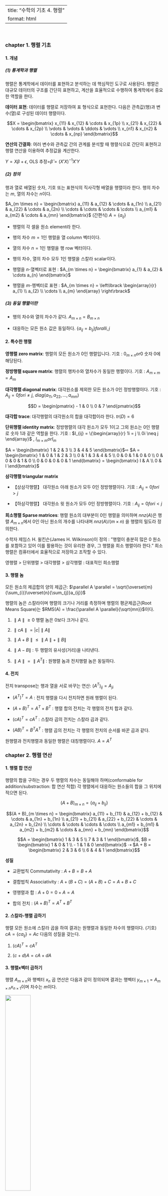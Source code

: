 
---
title: "수학의 기초 4. 행렬"
format: html
---

<br>

### chapter 1. 행렬 기초 

#### 1. 개념  


##### \(1) 통계학과 행렬

행렬은 통계학에서 데이터를 표현하고 분석하는 데 핵심적인 도구로 사용된다. 행렬은 대규모 데이터의 구조를 간단히 표현하고, 계산을 효율적으로 수행하여 통계학에서 중요한 역할을 한다.

**데이터 표현**: 데이터를 행렬로 저장하여 표 형식으로 표현한다. 다음은 관측값(행)과 변수(열)로 구성된 데이터 행렬이다.

$$X = \begin{bmatrix}
x_{11} & x_{12} & \cdots & x_{1p} \\
x_{21} & x_{22} & \cdots & x_{2p} \\
 \vdots & \vdots & \ddots & \vdots \\
x_{n1} & x_{n2} & \cdots & x_{np}
\end{bmatrix}$$

**연산의 간결화**: 여러 변수와 관측값 간의 관계를 분석할 때 행렬식으로 간단히 표현하고 행렬 연산을 이용하여 추정값을 계산한다.

$Y = X\beta + \epsilon$, OLS 추정=$\widehat{\beta} = (X'X)^{- 1}X'Y$

##### \(2) 정의

행과 열로 배열된 숫자, 기호 또는 표현식의 직사각형 배열을 행렬이라 한다. 행의 차수는 $m$, 열의 차수는 $n$이다.

$A_{m \times n} = \begin{bmatrix}
a_{11} & a_{12} & \cdots & a_{1n} \\
a_{21} & a_{22} & \cdots & a_{2n} \\
\cdots & \cdots & \cdots & \cdots \\
a_{m1} & a_{m2} & \cdots & a_{mn}
\end{bmatrix}$ (간편식) $A = \{ a_{ij}\}$

- 행렬의 각 셀을 원소 element라 한다.

- 행의 차수 $m = 1$인 행렬을 열 column 벡터이다.

- 열의 차수 $n = 1$인 행렬을 행 row 벡터이다.

- 행의 차수, 열의 차수 모두 1인 행렬을 스칼라 scalar이다.

- 행렬을 $n$-열벡터로 표현 : $A_{m \times n} = \begin{bmatrix}
    a_{1} & a_{2} & \cdots a_{n}
    \end{bmatrix}$

- 행렬을 $m$-헹벡터로 표현 :
    $A_{m \times n} = \left\lbrack \begin{array}{r}
    a_{1} \\
    a_{2} \\
    \cdots \\
    a_{m}
    \end{array} \right\rbrack$

##### \(3) 동일 행렬이란

- 행의 차수와 열의 차수가 같다. $A_{m \times n} = B_{m \times n}$

- 대응하는 모든 원소 값은 동일하다. $\{ a_{ij} = b_{ij}\} foralli,j$


#### 2. 특수한 행렬  

**영행렬 zero matrix**: 행렬의 모든 원소가 0인 행렬입니다. 기호 : $0_{m \times n}or0$ 숫자 0에
해당된다.

**정방행렬 square matrix**: 행렬의 행차수와 열차수가 동일한 행렬이다. 기호 : $A_{m \times m} = A_{m}$

**대각행렬 diagonal matrix**: 대각원소를 제외한 모든 원소가 0인 정방행렬이다. 기호 : $A_{ij} = 0fori \neq j$, $diag(a_{11},a_{22},...,a_{mm})$

$$D = \begin{pmatrix}
 - 1 & 0 \\
0 & 7
\end{pmatrix}$$

**대각합 trace**: 대각행렬의 대각원소의 합을 대각합이라 한다. $tr(D) = 6$

**단위행렬 identity matrix**: 정방행렬의 대각 원소가 모두 1이고 그외 원소는 0인 행렬로 숫자 1과 같은 역할을 한다. 기호 : $I_{ij} = \{\begin{array}{r}
1i = j \\
0i \neq j
\end{array}$ , $I_{m \times m}orI_{m}$

$A = \begin{bmatrix}
1 & 2 & 3 \\
3 & 4 & 5
\end{bmatrix}$⇨ $A = \begin{bmatrix}
1 & 0 & 1 & 2 & 3 \\
0 & 1 & 3 & 4 & 5 \\
0 & 0 & 1 & 0 & 0 \\
0 & 0 & 0 & 1 & 0 \\
0 & 0 & 0 & 0 & 1
\end{bmatrix} = \begin{bmatrix}
I & A \\
0 & I
\end{bmatrix}$

**삼각행렬 triangular matrix**

- 【상삼각행렬】 대각원소 아래 원소가 모두 0인 정방행렬이다. 기호 : $A_{ij} = 0fori > j$

- 【하삼각행렬】 대각원소 윗 원소가 모두 0인 정방행렬이다. 기호 : $A_{ij} = 0fori < j$

**희소행렬 Sparse matrices**: 행렬 원소의 대부분이 0인 행렬을 의미하며 $nnz(A)$은 행렬 $A_{m \times n}$에서 0인 아닌 원소의 개수를 나타내며 $nnz(A)/(m \times n)$ 을 행렬의 밀도라 정의한다.

수학자 제임스 H. 윌킨슨(James H. Wilkinson)이 정의 : ["]{dir="rtl"}행렬이 충분히 많은 0 원소를 포함하고 있어 이를 활용하는 것이 유리한 경우, 그 행렬을 희소 행렬이라 한다." 희소행렬은 컴퓨터에서 효율적으로 저장하고 조작할 수 있다.

영행렬 \> 단위행렬 \> 대각행렬 \> 삼각행렬 : 대표적인 희소행렬

#### 3. 행렬 놈  

모든 원소의 제곱합의 양의 제곱근:
$\parallel A \parallel = \sqrt{\overset{m}{\sum_{i}}\overset{n}{\sum_{j}}a_{ij}}$

행렬의 놈은 스칼라이며 행렬의 크기나 거리를 측정하며 행렬의 평균제곱근(Root Means Square)는
$RMS(A) = \frac{\parallel A \parallel}{\sqrt{mn}}$이다.

(1) $\parallel A \parallel \geq 0$ 행렬 놈은 0보다 크거나 같다.

(2) $\parallel cA \parallel = |c| \parallel A \parallel$

(3) $\parallel A + B \parallel \leq \parallel A \parallel + \parallel B \parallel$

(4) $\parallel A - B \parallel$ : 두 행렬의 유사성(거리)을 나타낸다.

(5) $\parallel A \parallel = \parallel A^{T} \parallel$ : 원행렬 놈과 전치행렬 놈은 동일하다.

#### 4. 전치  

전치 transpose는 행과 열을 서로 바꾸는 연산: $(A^{T})_{ij} = A_{ji}$

- $(A^{T})^{T} = A$ : 전치 행렬을 다시 전치하면 원래 행렬이 된다.

- $(A + B)^{T} = A^{T} + B^{T}$ : 행렬 합의 전치는 각 행렬의 전치
     합과 같다.

- $(cA)^{T} = cA^{T}$ : 스칼라 곱의 전치는 스칼라 곱과 같다.

- $(AB)^{T} = B^{T}A^{T}$ : 행렬 곱의 전치는 각 행렬의 전치의 순서를 바꾼 곱과 같다.

원행렬과 전치행렬과 동일한 행렬은 대칭행렬이다. $A = A^{T}$

### chapter 2. 행렬 연산 

#### 1. 행렬 합 연산  

행렬의 합을 구하는 경우 두 행렬의 차수는 동일해야 하며(conformable for addition/substraction: 합 연산 적합) 각 행렬에서 대응하는 원소들의 합을 그 위치에 적으면 된다.

$$(A + B)_{m \times n} = \{ a_{ij} + b_{ij}\}$$

$$(A + B)_{m \times n} = \begin{bmatrix}
a_{11} + b_{11} & a_{12} + b_{12} & \cdots & a_{1n} + b_{1n} \\
a_{21} + b_{21} & a_{22} + b_{22} & \cdots & a_{2n} + b_{2n} \\
\cdots & \cdots & \cdots & \cdots \\
a_{m1} + b_{m1} & a_{m2} + b_{m2} & \cdots & a_{mn} + b_{mn}
\end{bmatrix}$$

$$A = \begin{bmatrix}
1 & 3 & 5 \\
7 & 3 & 1
\end{bmatrix}$, $B = \begin{bmatrix}
1 & 0 & 1 \\
 - 1 & 1 & 0
\end{bmatrix}$ ⇢ $A + B = \begin{bmatrix}
2 & 3 & 6 \\
6 & 4 & 1
\end{bmatrix}$$

**성질**

- 교환법칙 Commutativity : $A + B = B + A$

- 결합법칙 Associativity : $A + (B + C) = (A + B) + C = A + B + C$

- 영행렬과 합 : $A + 0 = 0 + A = A$

- 합의 전치 : $(A + B)^{T} = A^{T} + B^{T}$

#### 2. 스칼라-행렬 곱하기  

행렬 모든 원소에 스칼라 곱을 하여 결과는 원행렬과 동일한 차수의 행렬이다. (기호) $cA = \{ ca_{ij}\} = Ac$ 다음의 성질을 갖는다.

1. $(cA)^{T} = cA^{T}$

2. $(c + d)A = cA + dA$

#### 3. 행렬x벡터 곱하기  

행렬 $A_{m \times n}$와 행벡터 $x_{n}$ 곱 연산은 다음과 같이 정의되며
결과는 행벡터 $y_{m \times 1} = A_{m \times n}x_{n \times 1}$이며 차수는
$m$이다.

![](images/행렬곱.png){fig-align="center" width="40%"}

**연산 가능**: 앞의 행렬($A_{m \times n}$)의 열차수와 뒤의 행벡터($x_{n}$) 행차수가
동일해야 한다.

**행 측면**: 행렬 $A$의 $i$-번째 행벡터을 $a_{i}^{T}$라 하면 $y_{i} = a_{i}^{T}x$(내적)이다.

**열 측면**: $A$의 $k$-번째 열벡터을 $a_{k}$라 하면 $y = x_{1}a_{1} + x_{2}a_{2} + + ... + x_{n}a_{n}$.

![](images/행렬곱2.png){fig-align="center" width="40%"}

**행렬 $A$의 열벡터 선형독립이다**

만약 $x = 0$인 경우에만 $Ax = 0$이 성립하면, 열벡터는 선형독립이다.

**활용**

- 행렬 $A$가 영행렬이면 $Ax = 0$는 영벡터이다.

- 행렬 $A$가 단위행렬이면 $Ax = x$이다.

- 행렬 $A$의 $j$-번째 열벡터는 $Ae_{j} = a_{j}$이다.

- 행렬 $A$의 $i$-번째 행벡터는 $(A^{T}e_{i})^{T}$이다.

**예제**

(예측데이터 행렬) Feature matrix $X_{N \times n}$는 $N$개의 객체에 대한 특성 $n$-벡터, 객체들에 대한 가중치 $w$-벡터(차수 $N$)라 하자. $X^{T}w$는 객체들에 대한 가중 점수 벡터이다.

(포트폴리오 자산 수익율) 포트폴리오 자산 수익율 행렬 $R_{T \times n}$($T$ 기간 동안 $n$개의 자산의 수익률)이라 하고 $w$을 포트폴리오 $n$-벡터라 하면 $Rw$는 $T$기간 포트폴리오 수익률이다.

(오디오 믹싱) $A$의 $k$개 열이 길이 $T$의 오디오 신호나 트랙을 나타내는 벡터들이고, $w$가 $k$-벡터인 경우를 가정하면 $Aw$는 오디오 신호들을 믹싱한 결과를 나타내는 $T$-벡터이다.

(문서 점수화) 검색 엔진은 검색 쿼리를 기반으로 w를 선택하여 문서의 점수를 예측한다. $A$는 $N \times n$크기의 문서-단어 행렬로, $N$개의 문서가 $n$개의 단어 사전을 사용하여 단어의 출현 빈도, $w$는 $n$-벡터로, 단어 사전 내 단어들에 대한 가중치로 $Aw$는 $N$-벡터로, 각 문서의 점수를 나타낸다.

#### 4. 행렬x행렬 곱하기  

##### \(1) 정의

행렬을 곱하기 위해서는 앞 행렬의 열 차수와 뒤 행렬의 행의 차수와 일치해야 곱이 가능하다. conformable for product 결과의 차수는 앞 행렬의 행 차수, 뒤 행렬의 열 차수를 갖는다.

$A_{m \times n}B_{n \times p} = (AB)_{m \times p}$

$A = \{ a_{ij}\}$, $B = \{ b_{ij}\}$ ⇢
$AB = \{\overset{n}{\sum_{k = 1}}a_{ik}b_{kj}\}$

![](images/행렬곱3.png){fig-align="center" width="40%"} 

##### \(2) 곱의 성질

1. 결합 associate 법칙: $(AB)C = A(BC)$

2. 배분 distribution 법칙: $A(B + C) = AB + AC$

3. 전치 : $(AB)^{T} = B^{T}A^{T}$

4. $(A + B)(C + D) = AC + AD + BC + BD$

5. $y^{T}(Ax) = (y^{T}A)x = (A^{T}y)^{T}x$

##### \(3) 행렬의 거듭제곱

$$A^{2} = AA$, $A^{3} = AAA$, $A^{4} = AAAA \cdots $$

**directed graph**: 인접 adjacency 행렬을 다음과 같이 정의하자.

$$A_{ij} = \{\begin{array}{r}
\text{1 there is a edge from vertex j to vertex i} \\
\text{0 otherwise}
\end{array}$$

![](images/행렬거듭제곱.png){fig-align="center" width="40%"} 

##### 멱등행렬 idempotent

자신의 행렬 곱이 자신이 되는 행렬을 멱등행렬이라 한다.
$M^{2} = M^{3} = ... = M$ 자신의 곱이 연산 가능해야 하므로
멱등행렬이려면 정방행렬이어야 한다.

#### 5. QR 분해, Q는 직교행렬, R은 상삼각행렬  

##### \(1) 직교행렬 orthonormal matrix

열벡터 $A_{m \times n}$의 n-벡터 $a_{1},a_{2},...,a_{m}$들이 orthonomal 하면, 즉 $A^{T}A = I$을 만족하는 행렬을 직교정규행렬이라 한다.만약 $A_{m \times n}$는 직교정규행렬, $x,y$는 n-벡터라 하고
$f:R^{n} \rightarrow R^{m}$ 함수가 $z$를 $Az$로 매핑한다고 가정하자.

- $\parallel Ax \parallel = \parallel x \parallel$ : 함수 $f$는 놈을
    보존한다.

- $(Ax)^{T}(Ay) = x^{T}y$ : 함수 $f$는 두 벡터의 내적을 보존한다.

- $\angle(Ax,Ay) = \angle(x,y)$ : 함수 $f$는 두 벡터의 각도을
     보존한다.

**【recall】 Gram-Schmidt 알고리즘**

만약 벡터들이 선형 독립이라면, Gram--Schmidt 알고리즘은 다음과 같은 속성을 가진 직교정규 벡터 $q_{1},q_{2},...,q_{k}$ 을 생성한다.

##### \(2) QR분해 $A = QR$

행렬 $A_{n \times k}$의 n-벡터 $a_{1},a_{2},...,a_{k}$가 선형 독립인 행렬이다. 여기에 Gram-Schmidt 알고리즘을 적용하여 얻은 직교정규 벡터 $q_{1},q_{2},...,q_{k}$으로 직교정규 행렬 $Q$을 생성하자. $Q^{T}Q = I$이다.

$a_{i}$와 $q_{i}$의 관계식 :
$a_{i} = (q_{1}^{T}a_{i})q_{1} + \cdots + (q_{i - 1}^{T}a_{i})q_{i - 1} + \parallel {\overset{˜}{q}}_{i} \parallel q_{i}$

이를 다시 쓰면 $a_{i} = R_{1i} + \cdots + R_{ii}q_{1}$이다. $R_{ij} = q_{i}^{T}a_{j}fori < j$, $R_{ij} = 0fori > j$, 그리고$R_{ii} = \parallel {\overset{˜}{q}}_{i} \parallel$

그러므로 $A_{n \times k}$ (열이 독립인 행렬)은 직교정규 행렬 $Q_{n \times k}$과 $R_{k \times k}$ 상삼각행렬로 분해된다.

##### \(3) QR 분해 활용

**선형 시스템의 해 구하기, 최소자승 문제, 정규방정식 문제**

선형 방정식 $Ax = b$를 푸는 데 사용될 수 있다. $A = QR$로 분해하면 $QRx = b$가 되고 $R_{x} = Q^{T}b$이므로 $R$이 상삼각 행렬이므로 후진 대입을 사용하여 해, $x$를 효율적으로 구할 수 있다.

**고유값 계산**

$QR$ 알고리즘을 이용하여 특정 행렬의 고유값을 계산할 수 있다. $QR$ 분해를 사용한 고유값 계산 알고리즘은 변환 행렬을 상삼각 행렬로 변환하고, 이로부터 고유값을 추출한다.

**행렬의 특성 분석**

$QR$ 분해는 행렬의 특성을 분석하는 데 도움을 준다. 예를 들어, 행렬의 계수(rank)를 결정하거나, 행렬이 정칙인지 (역행렬이 존재하는지) 파악하는데 사용될 수 있다.

```python
import numpy as np
# 행렬 A 정의
A = np.array([[1, 1], [1, -1], [1, 1]])
# QR 분해
Q, R = np.linalg.qr(A)
# 결과 출력
print("Q:")
print(Q)
print("\nR:")
print(R)
```
【결과】 
Q:
[[-0.57735027  0.40824829]
 [-0.57735027 -0.81649658]
 [-0.57735027  0.40824829]]

R:
[[-1.73205081 -0.57735027]
 [ 0.          1.63299316]]

#### 6. 역행렬  

##### \(1) 왼쪽 오른쪽 역행렬

만약 $XA = I$ 만족하는 $X$가 존재하면 A는 left-invertible 이라 한다. 동일하게 $AX = I$ 만족하는 $X$가 존재하면 A는 right-invertible 이라 한다.

**left-invertible과 열 벡터는 선형독립**: 만약 행렬 $A$가 left-inverse 행렬 $C$ 갖는다면 행렬 $A$의 열벡터는 선형 독립이다. 

**【증명】** $Ax = 0$을 만족하는 $x = 0$이므로 $A$의 열벡터는 선형 독립이다. $0 = CAx = Ix = x$

**left-invertible 행렬($C$) 갖는 $A$ 선형방정식 $Ax = b$ 해 구하기**

$$C_{m \times m}A_{m \times n}x_{n} = C_{n \times n}b_{n} \rightarrow x_{n} = C_{n \times n}b_{n}$$

**right-invertible과 행 벡터는 선형독립**: 만약 행렬 $A$가 right-inverse 행렬 $B$ 갖는다면 행렬 $A$의 행벡터는 선형 독립이다.

**left, right invertible 관계**: 행렬 $A$의 right inverse $B$을 가지면 $B^{T}$는 $A^{T}$의 left inverse 행렬이다.

**【증명】** $AB = I \rightarrow (AB)^{T} = I^{T} \rightarrow B^{T}A^{T} = I$

##### right-invertible 행렬($B$) 갖는 $A$ 선형방정식 $Ax = b$ 해 구하기

해는 $x = Bb$이다. 【증명】 $Ax = A(Bb) = (AB)b = b$

##### \(2) 역행렬 구하기

행렬의 역수 개념이다. 3에 어떤 수를 곱하면 1이 될까? 답은 $\frac{1}{3}$(역수)이다. 마찬가지로 행렬 $A$에 무엇을 곱하면 항등행렬 $I$가 될까? 이를 역행렬이라 한다. $AA^{- 1} = A^{- 1}A = I$

**행렬식 determinant**: 행렬식은 정방행렬에서만 계산되며 결과는 스칼라이다. 기호는 $det(A)$혹은 $|A|$으로 표현한다. 다음은 행렬식 계산 방법이다.

$A_{2 \times 2} = \begin{bmatrix}
a & b \\
c & d
\end{bmatrix}$ ⇢ $det(A) = ad - bc$ $A = \begin{bmatrix}
1 & 3 \\
2 & 4
\end{bmatrix}$, $|A| = - 2$

![](images/행렬식.png){fig-align="center" width="60%"} 

**행렬식 성질**

- $|A^{T}| = |A|$

- $|AB| = |BA|$

- $|AB| = |A||B|$

- 한 열에 $k$배 한 후 다른 열에 더하여도 행렬식은 변하지 않는다.

- 한 열이 다른 열의 선형결합으로 표현된다면 행렬식은 0이다.

**소행렬 minor**: $i$행, $j$열은 제외한 행렬을 소행렬($M_{ij}$)이라 하고 소행렬의 행렬식을
소행렬식($|M_{ij}|$)이라 한다. 일반적으로 소행렬은 소행렬식을 의미한다.

![](images/소행렬.png){fig-align="center" width="60%"} 

**여인수 cofactor**

> $C_{ij} = ( - 1)^{i + j}|M_{ij}|$을 여인수라 한다. 여인수를 이용하여
> 다음과 같이 행렬식을 구할 수 있다.
>
> $|A_{n \times n}| = \overset{n}{\sum_{i = 1}}a_{ij}( - 1)^{i + j}|M_{ij}|$,$|A_{n \times n}| = \overset{n}{\sum_{j = 1}}a_{ij}( - 1)^{i + j}|M_{ij}|$

**여인수 행렬 / 수반행렬 adjoint**

$C_{ij} = \begin{bmatrix}
C_{11} & C_{12} & C_{13} \\
C_{21} & C_{22} & C_{23} \\
C_{31} & C_{32} & C_{33}
\end{bmatrix}$⇢ $adj(A) = \begin{bmatrix}
C_{11} & C_{21} & C_{31} \\
C_{12} & C_{22} & C_{32} \\
C_{13} & C_{23} & C_{33}
\end{bmatrix}$

**역행렬 구하기**: 정방행렬 $A$에 대하여 $AB = BA = I$을 만족하는 행렬 $B$를 $A$의 역행렬이라 하며 $A^{- 1}$로 표현한다. 

$$A^{- 1} = \frac{1}{|A|}adj(A)$$

**역행렬 성질**

- 역행렬은 유일하고 $(A^{- 1})^{- 1} = A$이 성립한다.

- $(AB)^{- 1} = B^{- 1}A^{- 1}$

- $(A^{T})^{- 1} = (A^{- 1})^{T}$

- $|A^{- 1}| = \frac{1}{|A|}$

**계수 rank**: 차수가 $n$인 정방행렬 $A_{n \times n}$의 열벡터에 대하여 $k_{1}\underset{¯}{a_{1}} + k_{2}\underset{¯}{a_{2}} + ... + k_{n}\underset{¯}{a_{n}} = \underset{¯}{0}$ 방정식이 모든 상수 $k_{j}$가 0일 때만 만족하는 경우 열벡터($\underset{¯}{a_{j}}$)는 선형독립 linearly independent이라 한다. 만약 적어도 0이 아닌 상수가 하나라도 존재하면 종속이라 한다.

정방행렬 $A_{n \times n}$에 대하여 선형 독립인 행의 개수와 열의 개수 중 작은 것을 행렬의 계수라 한다. 행렬의 차수와 계수가 동일하면 이를 full-rank라 한다.

**행렬 $A_{n \times n}$에 대하여 각 열은 동일하다.**

  -----------------------------------------------------------------------
  역행렬 $A^{- 1}$은 존재한다.      역행렬 $A^{- 1}$은 존재하지 않는다.
  --------------------------------- -------------------------------------
  행렬식은 0이 아니다.              행렬식은 0이다. $det(A) = 0$
  $det(A) \neq 0$                   

  full rank이다. $rank(A) = n$      full rank 아니다. $rank(A) < n$

  행렬 A는 non-singular이다.        행렬 A는 singular이다.

  $AX = \underset{¯}{b}$ 해가       $AX = \underset{¯}{b}$ 해가 존재하지
  존재한다.                         않는다.
  -----------------------------------------------------------------------


### chapter 3. 행렬 활용 

#### 1. 연립방정식 해 구하기 $Ax = b$  

##### \(1) $QR$ 분해 이용

1. 행렬 $A$을 $QR$분해 한다. $A = QR$

2. $Q^{T}b$을 구한다.

3. 후진 제거 방법으로 $Rx = Q^{T}b$을 구한다.

##### \(2) 역행렬 계산 $A^{- 1}$

행렬 $A$의 역행렬 $A^{- 1}$을 이용하여 $\widehat{x} = A^{- 1}b$ 해를 구한다.

#### 2. 최소자승법 $Ax = b$  

##### \(1) 최소자승 문제

$A_{m \times n}x_{n} = b_{m}$(단 $m > n$) 선형방정식에서는 $m$개의 방정식이 $n$개 변수보다 많으므로 $b$가 행렬 $A$의 열의 선형결합일 때만 해를 갖는다. $b$을 어떻게 구할 것인가? 잔차 $r = Ax - b$최소화 하는 $x$을 찾는 것을 최소자승법이라 한다. $minmize \parallel Ax - b \parallel$
$2x_{1} = 1, - x_{1} + x_{2} = 0,2x_{2} = - 1$ : 방정식 3개, 미지수 2개

$Ax = b$: $\begin{bmatrix}
2 & 0 \\
 - 1 & 1 \\
0 & 2
\end{bmatrix}\left\lbrack \begin{array}{r}
x_{1} \\
x_{2}
\end{array} \right\rbrack = \begin{bmatrix}
1 & 0 & 1
\end{bmatrix}$

##### \(2) 최소자승 해 구하기

$minmizef(x) = \parallel Ax - b \parallel^{2}$ 해 $\widehat{x}$는 $\frac{\partial f}{\partial x_{i}}(\widehat{x}) = 0,i = 1,2,...,n$을 만족하므로 $\nabla f(x) = 2A^{T}(Ax - b)$ 방정식에서 $\nabla f(\widehat{x}) = 0$이다. 그러므로 최소자승 해는 $\widehat{x} = (A^{T}A)^{- 1}A^{T}b$이다.

![](images/최소자승.png){fig-align="center" width="40%"} 

**$A = QR$ 분해 이용**

$Ax = b$의 최소자승 해는 $\widehat{x} = R^{- 1}Q^{T}b$이다.

$$RMS = \sqrt{\parallel b - A\widehat{x} \parallel^{2}}$$

**매출 광고**

행은 사회인구학적 특성 10개이고 열은 3개 광고 채널이고 $R_{ij}$는 $i$-사회인구학적특성의 $j$-광고채널의 1달러당 노출회수(단위: 1000)이다. 만약 각 사회인구학적 특성 집단별로 노출회수를 $10^{3}$으로 할 경우 광고비는 얼마?

![](images/매출광고.png){fig-align="center" width="40%"} 

$R_{10 \times 3}x_{3} = 10^{3}1_{3}$에 대한 최소자승해는 $\widehat{x} = (62,100,1443)$으로 각 채널당 광고비이다. $RMS = 13.2\%$이다.

##### \(3) 최소자승 데이터 적합

$n$-벡터 $x$(feature 벡터, 독립변수), 스칼라 $y$는 다음 근사 함수 관계가
있다고 하자. $f:R^{n} \rightarrow R,y \approx f(x)$

**데이터**

$$x^{(1)},x^{(2)},...,x^{(N)},y^{(1)},y^{(2)},...,y^{(N)}$$

**모델 관측치 개수 $N$, 예측변수 개수 $p$**

feature 벡터와 스칼라 벡터 사이 함수 관계는 $f$(예측함수)은$y \approx \widehat{f}(x),where\widehat{f}:R^{n} \rightarrow R$

$\widehat{f}(x)$는 파라미터 $p$-벡터 $\theta$의 선형 함수이다.

$\widehat{f}(x) = \theta_{1}f_{1}(x) + \theta_{2}f_{2}(x) + \cdots + \theta_{p}f_{p}(x)$,
where $f_{i}:R^{n} \rightarrow R$

**예측값과 예측오차**

$y^{(i)} \approx \widehat{f}(x^{(i)})$이고 예측오차(잔차)는
$r^{(i)} = y^{(i)} - {\widehat{y}}^{(i)}$이다.

**최소자승 모델 적합** 

$i = 1,2,\cdots,N,j = 1,2,\cdots,p$

$y^{d} = (y^{(1)},y^{(2)},...,y^{(N)})$,
${\widehat{y}}^{d} = ({\widehat{y}}^{(1)},{\widehat{y}}^{(2)},...,{\widehat{y}}^{(N)})$

예측오차합 $\parallel r^{d} = y^{d} - {\widehat{y}}^{d} \parallel^{2}$을
최소화 하는 모수 $\theta$을 찾는다.

$${\widehat{y}}^{(i)} = A_{i1}\theta_{1} + A_{i1}\theta_{2} + \cdots + A_{i1}\theta_{p},whereA_{ij} = {\widehat{f}}_{j}(x^{(i)})$$

${\widehat{y}}^{d} = A\theta$이므로
$\parallel r^{d} \parallel^{2} = \parallel y^{d} - A\theta \parallel^{2}$이다.

최소자승 추정 : $\widehat{\theta} = (A^{T}A)^{- 1}A^{T}y^{d}$

**상수항(절편) 있는 선형함수 최소자승 추정**

모든 $x$에 대하여 $f_{1}(x) = 1$을 갖는 상수함수를 고려하자. $\widehat{f}(x) = \theta_{1}$이고 $A_{(N \times 1)} = 1_{N}$이다.

$$\widehat{\theta} = (A^{T}A)^{- 1}A^{T}y^{d} = N^{- 1}1^{T}y^{d} = avg(y^{d})$$

##### \(4) 다항식 적합

**모형**
$\widehat{f}(x) = \theta_{1} + \theta_{2}x + \cdots + \theta_{p}x^{p - 1}$

$$A = \begin{bmatrix}
1 & x^{(1)} & \cdots & (x^{(1)})^{p - 1} \\
1 & x^{(2)} & \cdots & (x^{(2)})^{p - 1} \\
\cdots & & & \\
1 & x^{(N)} & \cdots & (x^{(N)})^{p - 1}
\end{bmatrix}$$

**Piecewise-Linear Fit 분절선형 적합**

- 절단점 식별: 선의 기울기가 변하는 지점을 결정한다.

- 선형 구간 적합: 절단점으로 분리된 각 데이터 구간에 선형 모델을 적합한다.

- 구간 결합: 절단점에서 구간함수를 연결하여 연속적인 분절선형 함수를
형성한다.

![](images/구간회귀.png){fig-align="center" width="40%"} 

```python
# Piecewise-Linear Fit
import numpy as np
# 합성 데이터 생성
np.random.seed(0)
x = np.linspace(0, 10, 100)
y = np.piecewise(x, [x < 4, (x >= 4) & (x < 7), x >= 7],[lambda x: 2 * x + 1 + np.random.normal(size=len(x)),lambda x: -x + 5 + np.random.normal(size=len(x)),lambda x: 0.5 * x - 1 + np.random.normal(size=len(x))])
import matplotlib.pyplot as plt
from scipy.optimize import curve_fit
# 분절선형 함수 정의
def piecewise_linear(x, x0, x1, y0, y1, y2, k1, k2, k3):
    conds = [x < x0, (x >= x0) & (x < x1), x >= x1]
    funcs = [lambda x: k1 * x + y0, lambda x: k2 * x + y1, lambda x: k3 * x + y2]
    return np.piecewise(x, conds, funcs)
# 초기 파라미터 추정값
p0 = [4, 7, 1, 5, -1, 2, -1, 0.5]
# 데이터를 분절선형 함수에 적합시킴
params, _ = curve_fit(piecewise_linear, x, y, p0=p0)
# 데이터를 적합한 결과와 함께 플로팅
x_fit = np.linspace(0, 10, 100)
y_fit = piecewise_linear(x_fit, *params)

plt.scatter(x, y, label='Data')
plt.plot(x_fit, y_fit, color='red', label='Piecewise Linear Fit')
plt.xlabel('x')
plt.ylabel('y')
plt.legend()
plt.show()
```

#### 3. 간선행렬 $Ax = b$  

간선 행렬 Incidence matrix은 그래프 이론에서 사용되는 개념으로, 정점과 vertices 간선 edges, nodes 사이의 관계를 나타내는 행렬이다.

간선 행렬 $G_{n \times m}$은 정점이 $n$개, 간선이 $m$개이다.

- $A_{ij} = 1$ : 정점 $i$와 간선 $j$와 연결되어 있고 정점 $i$는 끝 정점이
아니다.

- $A_{ij} = 1$ : 정점 $i$와 간선 $j$와 연결되어 있고 정점 $i$는 끝
정점이다.

- $A_{ij} = 0$ : 정점 $i$와 간선 $j$와 연결되어 않음

![](images/간선행렬.png){fig-align="center" width="40%"} 

#### 4. 네트워크  

만약 $x$가 네트워크에서의 흐름을 나타내는 $m$-벡터라면, $x_{j}$는 간선 $j$를 통한 흐름으로 해석된다. 여기서 양의 값은 흐름이 간선 $j$의 방향으로 이동하고, 음의 값은 흐름이 간선 $j$의 반대 방향으로 이동함을 의미한다. 네트워크에서 간선이나 링크의 방향은 흐름의 방향을 지정하지 않고 그저 흐름 flow의 방향을 고려하는 것을 나타내는 것이다.

네트워크에서의 흐름 보존은 흐름이 노드와 간선을 통해 어떻게 이동하는지를 설명하며, 각 노드로 들어오는 총 흐름이 노드에서 나가는 총 흐름과 같음을 보장한다.

네트워크 구조를 나타내는 $G_{n \times m}$를 사용하여

$y = Gx$는 각 노드로 들어오는 순흐름을 나타내는 $n$-벡터이다.

$y_{i}$는 $i$-노드로 들어오는 총 흐름에서 $i$-노드에서 나가는 총 흐름을
뺀 값이다 즉, $i$-노드에서의 흐름 잉여 surplus이다.

요약하면, $y = Gx$는 네트워크 이론에서의 흐름 보존 원칙을 요약한 것으로, 각 요소 $y_{i}$는 노드 $i$에서의 순 흐름 균형을 나타내며 모든 들어오는 흐름과 나가는 흐름을 고려한다.

만약 $Gx = 0$인 상태를 각 노드에서 총 들어오는 흐름과 총 나가는 흐름이 일치하기 때문에 흐름 보존이 일어난다고 말한다.

![](images/네트워크.png){fig-align="center" width="40%"} 

위의 그래프에 의해 나타낸 네트워크에서 $x = (1, - 1,1,0,1)$이다. 소스는 source 노드에서 네트워크로 들어오거나 나가지만, 간선을 따라 흐르지는 않습니다. 위 그림에서 보여지는 것처럼 이러한 흐름들은 5-벡터 4소스로 나타낸다. $s_{i}$를 노드 $i$에서 외부에서 네트워크로 들어오는 흐름으로
생각할 수 있다. 즉, 어떤 간선을 통해서도 들어오지 않는 것이다. $s_{i} > 0$일 때 외부흐름은 소스라고 부르며 $s_{i} < 0$일 때 외부흐름은 싱크라고 부른다.

소스 포함된 흐름 보전 : $Ax + s = 0$

#### 5. 선형함수 모델 $Ax = b$  

필드에서 발생하는 많은 함수나 변수 간의 관계는 선형 또는 아핀 함수로 근사될 수 있는데, 두 변수 집합 간의 선형 함수를 모형(model) 또는 근사(approximation) 값으로 정의한다.

##### \(1) 수요의 가격 탄력성(Price elasticity of demand)

가격이 n개의 상품(서비스)에 의해 결정되는 n-벡터 p로 주어지고, 상품에 대한 수요가 n-벡터 d로 주어진다. n-벡터 $\delta^{price}$를 가격변화 벡터라 하면 $\delta^{price} = \frac{(p_{i}^{new} - p_{i})}{p_{i}}$라 하자($p^{new}$는 새로운 가격 n-벡터). n-벡터 $\delta^{dem}$를 수요변화 벡터라 하면 $\delta^{dem} = \frac{(d_{i}^{new} - d_{i})}{d_{i}}$라 하자.
$\delta^{dem} = E^{d}\delta^{price}$, $E^{d}$는 ($n \times n$) 수요
탄력성 행렬이다. 

$E_{11}^{d} = - 0.4$, $E_{21}^{d} = 0.2$ 가정해 보자. 이는 첫 번째 상품의 가격이 1% 증가할 때, 다른 가격은 동일한 상태에서 첫 번째 상품의 수요가 0.4% 감소하고, 두 번째 상품의 수요가 0.2% 증가할
것임을 의미한다. 두 번째 상품은 첫 번째 상품의 부분 대체품으로 작용하고 있다.

##### \(2) 탄성 변형 Elastic deformation

f 를 구조물에 작용하는 특정 위치(및 방향)에 대한 힘(하중)을 나타내는 n-벡터라고 합시다. 구조물은 하중으로 인해 약간 변형될 것입니다. d는 하중으로 인해 구조물의 m개 지점에서 발생하는 변위(특정 방향으로)를 나타내는 m-벡터입니다. 변위와 하중 사이의 관계는 선형으로 잘 근사된다. d= Cf 여기서 C 는 m × n 컴플라이언스(compliance) 행렬이고 C 의 항목의 단위는 m/N입니다.

##### \(3) 테일러 근사

함수 $f:R^{n} \rightarrow R^{n}$이 1차 미분이 가능하다고 하면 테일러
근사는
$\widehat{f}(x)_{i} = f_{i}(z) + \triangledown f_{i}(z)^{T}(x - z)$, 단
n-벡터 $z$는 n-벡터 $x$와 가까운 값이다.

$\widehat{f}(x) = f(z) + Df(z)(x - z)$,
단.$Df(z)_{ij} = \frac{\partial f_{i}}{\partial x_{i}}(z),i = 1,...,m,j = 1,...,n$

##### \(4) 회귀모형

표본 크기 $N$, 예측변수 벡터 $x^{(1)},x^{(2)},...,x^{(N)}$이다.
$i$-개체의 예측치는
${\widehat{y}}^{(i)} = (x^{(i)})^{T}\beta + v,i = 1,2,...,N$이다. 그리고
$X$는 예측변수 행렬, $y$는 목표변수 벡터이다.

- 잔차는 $r^{(i)} = y^{(i)} - {\widehat{y}}^{(i)}$.

- 절편 없는 회귀모형 : ${\widehat{y}}^{d} = X^{T}\beta + v1$

- 절편 회귀모형 : ${\widehat{y}}^{d} = \left\lbrack \begin{array}{r}
1^{T} \\
X
\end{array} \right\rbrack^{T}\left\lbrack \begin{array}{r}
v \\
\beta
\end{array} \right\rbrack$


#### 6. 선형 동적 시스템  

시간에 따라 변하는 상태 벡터의 선형 관계를 설명하는 모델로 시스템의 현재 상태가 다음 상태를 예측할 수 있는 간단한 수학적 구조이다. $x_{t}$가 현재 상태인 $x_{1},x_{2},\cdots$ n-벡터 시계열이라 하자. 예를 들면, $(x_{5})_{3}$ 3번째 포트폴리오의 5일째 주가가 된다.

##### \(1) 입력이 포함된 선형 동적 시스템

$$x_{t + 1} = A_{t}x_{t} + B_{t}u_{t},t = 1,2,...$$

$u_{t}$ 는 시간 t 에서의 입력벡터이고 .B 는 입력행렬로, 입력 $u_{t}$(외생 변수라고도 함)가 상태 벡터 $x_{t}$에 미치는 영향을 설명한다.

##### \(2) $K$-Markov 모형

$$x_{t + 1} = A_{1}x_{t} + \cdots + A_{K}x_{t - K + 1},t = K,K + 1,...$$

- 상태 State : 시스템이 존재할 수 있는 모든 가능한 상태들의 집합. 예를 들어, 날씨 예측 모델에서 상태는 ["]{dir="rtl"}맑음", ["]{dir="rtl"}흐림", ["]{dir="rtl"}비" 등이 될 수 있다. 시스템이 가질 수 있는 모든 상태들의 집합을 상태 공간 $S$라 한다.

- 상태 전이 State Transition : 한 상태에서 다른 상태로의 전이. 상태 전이는 확률적으로 이루어지며 $P_{i}$는 초기상태 확률분포이다.

- 전이 확률 Transition Probability : 현재 상태에서 다음 상태로 전이될 확률을 나타낸다. 이는 $P(x_{t + 1} = s_{j}|x_{t} = s_{i})$로 표현되며, 현재 상태 $i$에서 다음 시점에 상태 $j$로 전이될 확률이다.

```python
# Markov model
import numpy as np
# 전이 행렬 정의
P = np.array([[0.8, 0.2],[0.4, 0.6]])
# 초기 상태 분포 정의
pi_0 = np.array([0.6, 0.4])
# 상태 이름 정의
states = ["Sunny", "Rainy"]
# 시뮬레이션을 위한 시간 단계 수
num_steps = 10
# 초기 상태 선택
current_state = np.random.choice(states, p=pi_0)
print(f"Day 0: {current_state}")
# 시뮬레이션 시작
for t in range(1, num_steps + 1):
    if current_state == "Sunny":
        next_state = np.random.choice(states, p=P[0])
    else:
        next_state = np.random.choice(states, p=P[1])
    print(f"Day {t}: {next_state}")
    current_state = next_state
```
![](images/마코프모형.png){fig-align="center" width="40%"} 

#### 7. 인구 동태  

100-벡터 $(x_{t})_{i}$는 $t$ 시점의 $(i - 1)$세 인구이다. 100- 벡터 $b$의 $b_{i}$는 $(i - 1)$의 평균 출생율이다. 가임 연령을 고려하면 벡터 b의 원소는$b_{I} = 0fori < 13ori > 50$이다. 만약 사망, 이민 없다고 가정하면 내년 0세 인구는 $(x_{t + 1})_{1} = b^{T}x_{t}$이다.

나이 $i$세 $(t + 1)$ 시점의 인구수는 다음과 같다. $d_{i}$는 $i$세 사망자수이다.$(x_{t + 1})_{i + 1} = (1 - d_{i})(x_{t})_{i},i = 1,2,\cdots,99$. 최종적으로 인구 동태 모형은 $x_{t + 1} = Ax_{t},t = 1,2,\cdots$이다.

**전이행렬 $A$**

$$A = \begin{bmatrix}
b_{1} & b_{2} & b_{3} & \cdots & b_{98} & b_{99} & b_{100} & \\
1 - d_{1} & 0 & 0 & \cdots & 0 & 0 & 0 & \\
0 & 1 - d_{2} & 0 & \cdots & 0 & 0 & 0 & \\
\cdots & \cdots & \cdots & \cdots & \cdots & \cdots & \cdots & \\
0 & 0 & 0 & \cdots & 1 - d_{98} & 0 & 0 & \\
0 & 0 & 0 & \cdots & & 0 & 1 - d_{99} & 0
\end{bmatrix}$$

**이민을 고려한 인구 동태 모형**

$x_{t + 1} = Ax_{t} + u_{t},t = 1,2,\cdots$, 벡터 $(u_{t})_{i}$는
t-시점에 나이 $(i - 1)$세의 순이민자수이다.

**간단한 인구동태 방정식**

$$P_{t + 1} = P_{t} + (B_{t} - D_{t}) + M_{t}$$

$P_{t}$ : $t$ 시점의 인구수, $B_{t}$ : $t$ 시점의 출생자수, $D_{t}$ :
$t$ 시점의 사망자수, $M_{t}$ : $t$ 시점의 순 이민자수

```python
# 인구동태모형
import numpy as np
import matplotlib.pyplot as plt
# 초기 인구와 파라미터 설정 미국 23년 기준
initial_population = 330_000_000
birth_rate = 12.4 / 1000
death_rate = 8.9 / 1000
annual_net_migration = 1_000_000
years = 10
# 인구 예측을 위한 배열 초기화
population = np.zeros(years + 1)
population[0] = initial_population
# 연도별 인구 예측
for t in range(1, years + 1):
    births = population[t - 1] * birth_rate
    deaths = population[t - 1] * death_rate
    population[t] = population[t - 1] + births - deaths + annual_net_migration
# 결과 출력
for t in range(years + 1):
    print(f"Year {2023 + t}: {population[t]:,.0f}")
```
【결과】 Year 2024: 332,155,000 Year 2025: 334,317,542 Year 2026: 336,487,654 Year 2027: 338,665,361 Year 2028: 340,850,689 Year 2029: 343,043,667 Year 2030: 345,244,320 Year 2031: 347,452,675 Year 2032: 349,668,759Year 2033: 351,892,600

#### 8. 전염병 동태  

전염 역할 모델른 전염병의 전파와 확산을 연구하는 분야로, 이는 질병의 전염 방식과 전파 속도를 이해하고 예측하는 데 중점을 둔다.

**$SIRD$ 모델 상태**

$x_{t} = (S,I,R,D),whereS + R + I + D = 1$

- 감염 가능성 Susceptible (S): 현재는 비감염이지만 내일에는 질병에 감염될 수 있는 사람들

- 감염 Infected (I): 현재 질병에 감염된 사람들.

- 회복 Recovered (R): 질병을 회복하고 면역을 획득한 사람들.

- 사망 Deceased (D): 질병으로 사망한 사람들.

**약학 모델 동력학**

$\beta$ : 감염 가능성에서 감염으로 전환될 감염율, $\gamma$ : 감염에서
회복으로 전화되는 회복율 $\mu$ : 감염에서 사망으로 전환되는 사망율이라면

$$\begin{matrix}
 & \frac{dS}{dt} = - \beta SI,\frac{dI}{dt} = - \beta SI - \gamma I\mu I \\
 & \frac{dR}{dt} = - \gamma I,\frac{dD}{dt} = \mu I
\end{matrix}$$

**사례연구**

만약 t기의 SIRD 벡터가 $x_{t} = (0.99,0.01,0,0)$라 하자. 그리고 감염 가능성 있는 인구 중 30%($\beta = 0.3$)는 전염되고 전염자의 2%($\mu = 0.02$)는 사망하고 회복율은 10%($\gamma = 0.1)$이라 하자. 그러므로 전염 상태로 남아 있는 전염자는 88%이다.

$x_{t + 1} = Ax_{t}$ 모형에서 $A = \begin{bmatrix}
0.99 & 0.1 & 0 & 0 \\
0.01 & 0.88 & 0 & 0 \\
0 & 0.1 & 1 & 0 \\
0 & 0.02 & 0 & 1
\end{bmatrix}$

```python
# 전염병 동태모델 사례
import numpy as np
from scipy.integrate import odeint
import matplotlib.pyplot as plt
# 초기 조건
S0 = 0.99   # 초기 감수성 인구 비율
I0 = 0.01   # 초기 감염 인구 비율
R0 = 0.0    # 초기 회복 인구 비율
D0 = 0.0    # 초기 사망 인구 비율
initial_conditions = [S0, I0, R0, D0]
# 파라미터
beta = 0.3   # 전염율
gamma = 0.1  # 회복율
mu = 0.02    # 사망율
# SIRD 모델 미분 방정식
def sird_model(y, t, beta, gamma, mu):
    S, I, R, D = y
    dS_dt = -beta * S * I
    dI_dt = beta * S * I - gamma * I - mu * I
    dR_dt = gamma * I
    dD_dt = mu * I
    return [dS_dt, dI_dt, dR_dt, dD_dt]
# 시간 벡터 (일 단위)
t = np.linspace(0, 160, 160)
# ODE 풀기
solution = odeint(sird_model, initial_conditions, t, args=(beta, gamma, mu))
S, I, R, D = solution.T
# 결과 그래프 출력
plt.figure(figsize=(10, 6))
plt.plot(t, S, label='Susceptible')
plt.plot(t, I, label='Infected')
plt.plot(t, R, label='Recovered')
plt.plot(t, D, label='Deceased')
plt.xlabel('Time (days)')
plt.ylabel('Proportion of Population')
plt.legend()
plt.title('SIRD Model')
plt.grid(True)
plt.show()
```

![](images/SIRD모델.png){fig-align="center" width="60%"} 


### chapter 4. 고유치와 고유벡터 

#### 1. 기초  

##### \(1) 개념

고유치는 행렬의 선형변환에서 중요한 특성을 나타내는 값이다. 특정 벡터(고유벡터)가 행렬 $A$에 의해 변환될 때, 방향은 변하지 않고 크기만 일정 비율로 변한다면, 이 비율을 고유치라고 한다.

![](images/고유치고유벡터.png){fig-align="center" width="40%"} 

위 그래프는 행렬 $A = \begin{bmatrix}
3 & 1 \\
0 & 2
\end{bmatrix}$의 고유치($\lambda = 3,2$)와 고유벡터의 변환을 시각적으로
보여준다.

- 빨간색 화살표: 첫 번째 고유벡터 $\mathbf{v}_{1}$

- 투명 빨간색 화살표: 첫 번째 고유벡터가 행렬 $A$에 의해 변환된 결과로,
고유치 $\lambda_{1} = 3$에 의해 크기만 3배로 늘어난다.

- 파란색 화살표: 두 번째 고유벡터 $\mathbf{v}_{2}$.

- 투명 파란색 화살표: 두 번째 고유벡터가 행렬 A 에 의해 변환된 결과로, 고유치 $\lambda_{2} = 2$에 의해 크기만 2배로 늘어난다.

고유벡터의 방향은 행렬 변환 후에도 유지되며, 크기만 고유치 값에 따라 변한다. 이를 통해 고유치와 고유벡터의 개념을 시각적으로 이해할 수 있다.

##### \(2) 통계학 활용

고유치 분석을 통해 얻을 수 있는 통계적 통찰은 다음과 같다.

- 데이터의 분산 설명: 공분산 행렬의 고유치는 각 축의 분산 크기를 나타내며, 데이터가 어떤 축에서 더 많은 정보를 가지고 있는지 보여준다.

- 중요한 변수 식별: PCA나 LDA에서 고유치를 사용해 데이터를 가장 잘 설명하는 주성분이나 판별 방향을 찾는다.

- 데이터의 차원 축소: 가장 큰 고유치를 가진 축만 선택함으로써 데이터의 복잡성을 줄이고, 분석의 효율성을 높는다.

- 시각화: MDS, PCA를 활용해 고차원 데이터를 저차원으로 투영하여 시각화할 수 있는다.

**주성분 분석(PCA, Principal Component Analysis)**

PCA는 데이터의 고차원 공간을 낮은 차원으로 축소하면서 데이터의 주요 정보를 보존하는 방법이다.

- 데이터의 공분산 행렬에서 고유치를 계산하여 주성분의 중요도를 평가한다.

- 가장 큰 고유치는 데이터의 분산을 가장 많이 설명하는 방향(주성분)을 나타낸다.

- 예: 변수 100개로 구성된 데이터를 분석할 때, 고유치를 계산하여 주요한 2\~3개의 주성분만 선택해 데이터 차원을 축소할 수 있다.

**선형 판별 분석(LDA, Linear Discriminant Analysis)**

LDA는 여러 클래스 간의 분산을 극대화하면서 각 클래스 내의 분산을 최소화하는 투영 방향을 찾는 방법이다.

클래스 간 분산 행렬과 클래스 내 분산 행렬의 비율로 구성된 행렬의 고유치를 계산하여 최적의 분리 축을 결정한다.

**다차원 척도법(MDS, Multidimensional Scaling)**

MDS는 데이터 간의 거리 행렬을 기반으로 저차원 공간에 데이터를 시각화하는 방법이다.

- 거리 행렬을 고유치 분해하여 데이터를 저차원 공간에 배치한다.

- 가장 큰 고유치를 가진 방향이 데이터 구조의 주요 변화를 설명한다.

**공분산 행렬 및 상관 행렬 분석**

공분산 행렬이나 상관 행렬의 고유치는 데이터의 선형 독립성과 분산 구조를 분석하는 데 사용된다.

- 고유치가 큰 방향은 데이터의 분산이 큰 축(정보가 많이 분포된 축)을 나타낸다.

- 고유치가 0에 가까운 경우 변수들 간의 선형 종속성을 암시한다.

**행렬 분해 및 차원 축소**

고유치와 고유벡터는 행렬 분해 방법(예: 특이값 분해(SVD), 고유분해(Eigendecomposition))의 핵심이다.

- 차원 축소, 데이터 압축, 노이즈 제거 등에 사용된다.

- 예: 특이값 분해(SVD)는 추천 시스템이나 텍스트 분석(Latent Semantic Analysis, LSA)에서 널리 사용된다.

**시계열 데이터 분석 Autoregressive 모델(AR)**

시계열 모델에서 안정성을 분석할 때, 고유치를 통해 시스템의 특성을 평가한다. 예: 고유치가 1보다 크면 시스템이 불안정함을 나타낸다.

#### 2. 고유치, 고유벡터 구하기  


대칭행렬 $A_{n \times n}$에 대하여 고유치 $\lambda$, 고유벡터 $\underset{¯}{v}$는 다음 방정식이 성립한다. $A\underset{¯}{v} = \lambda\underset{¯}{v}$

##### \(1) 고유치 eigenvalue 구하기

$det(A - \lambda I) = 0$을 만족하는 $\lambda$를 고유치라 한다.

고유치는 행렬 $A$의 차수만큼 존재한다.
$\lambda_{1},\lambda_{2},...,\lambda_{n}$

##### \(2) 고유벡터 eigenvector 구하기

$A\underset{¯}{v_{i}} = \lambda_{i}\underset{¯}{v_{i}}$ 을 만족하는
벡터($\underset{¯}{v}$)를 고유벡터라 한다.

$det(A - \lambda I) = 0$(singlular)가 성립하므로 고유벡터는 무수히 많이
존재한다.

고유벡터 중 Norm($\underset{¯}{v}'\underset{¯}{v} = 1$)이 1인 고유
벡터를 주성분분석에서 사용한다.

#### 3. 고유치 활용  

##### \(1) 고유치 분해 eigenvalue decomposition

정방행렬 $A_{n \times n}A$의 고유치($\lambda_{i}$)를 대각원소로 하는
대각행렬 $\Lambda$, 고유벡터($\underset{¯}{v_{i}}$)로 이루어진 직교
orthogonal 행렬 $Q$라 하면 행렬 $A$는 다음과 같이 고유치 분해 된다.
$A = Q\Lambda Q^{- 1}$

##### \(2) 주성분분석

데이터 행렬 : $X_{n \times p} = \begin{bmatrix}
x_{11} & x_{12} & \cdots & x_{1p} \\
x_{21} & x_{22} & \cdots & x_{2p} \\
\cdots & \cdots & \cdots & \cdots \\
x_{n1} & x_{n2} & \cdots & x_{np}
\end{bmatrix}$ (변수 개수 $p$)

- $\underset{¯}{y} = P\underset{¯}{x}$ : 원 변수의 선형결합(선형계수
행렬은 고유벡터)으로 주성분변수를 만든다.

- $X'X$ 고유치분해 :
  $X'X = (Q\Lambda Q^{- 1})'(Q\Lambda Q^{- 1}) = Q\Lambda Q^{- 1}$

- $X$의 공분산행렬(측정 단위가 다른 경우 상관계수 행렬)로부터 고유치와
  고유벡터(Norm=1인 정규고유벡터)를 구하여 서로 독립인 차원으로
  변환한다.

- 공분산행렬에 대한 고유치, 고유벡터 :
  $COV_{p \times p}\underset{¯}{v} = \lambda\underset{¯}{v}$

- 공분산 행렬은 양의 정부호 행렬이므로 변수의 차수만큼의 고유치, 그에
  대응하는 고유벡터가 존재한다.

- 고유벡터는 원변수를 직교 축을 갖는 주성분 변수로 변환한다. 그러므로
  차수는 줄어들지 않으나 모든 차원에서 관측값은 직교(독립)이다.

- 주요 2\~3개 차원만으로 $p$차원의 원변수 변동(정보)를 축약한다. 이를
  주성분분석이라 한다.

![](images/주성분분석.png){fig-align="center" width="40%"} 

##### \(3) 특이값 분해 Singular Value Decomposition

![](images/특이값분해.png){fig-align="center" width="40%"} 

- 직교행렬 $U$($UU' = I$) : $AA'$의 고유벡터

- 직교행렬 $V'$($V'V = I$) : $A'A$의 고유벡터

- 대각행렬 $\Sigma$의 대각원소 : $AA'$, $A'A$의 고유치분해 대각원소의
제곱근 값을 대각원소로 한다.

##### \(4) Cholesky factorization

대칭행렬 $A$가 양의 정부호 행렬일 경우 사용되는 분해방법이다.

$A = LL^{T}$, $L$ : 대각원소가 양이 하단 삼각행렬

【활용】 최소제곱추정과 같은 최적해를 구할 때 사용하면 빠른 연산이
가능하다. $A\underset{¯}{x} = \underset{¯}{b}$ (연립방정식)
$\underset{¯}{x} = A^{- 1}\underset{¯}{b}$ ➠
$LL^{T}\underset{¯}{x} = \underset{¯}{b}$ 이것을 풀면 연산이 더
간편하다.
$\underset{¯}{x} = (LL^{T})^{- 1}\underset{¯}{b} = (L^{- 1})'L^{- 1}\underset{¯}{b}$

```python
#고유치, 고유벡터
import numpy as np
A=np.array([[1,2,3], [4,5,7],[8,9,10]])
import numpy.linalg as la
val,vec=la.eig(A)
val,vec
```
【결과】 (array([17.71571559, -1.44163052, -0.27408507]),
 array([[-0.21078452, -0.49872133,  0.47929184],
        [-0.52147269, -0.47685414, -0.81047488],
        [-0.82682291,  0.7238005 ,  0.33676373]]))

```python
#고유벡터 분해
import numpy as np
A=np.array([[1,2,3], 
  [4,5,7],
  [8,9,10]])
import numpy.linalg as la
val,vec=la.eig(A)
S=np.diag(val); P=vec
P@S@la.inv(P)
```
【결과】 array([[ 1.,  2.,  3.],
       [ 4.,  5.,  7.],
       [ 8.,  9., 10.]])

```python
#SVD decomposition
u, s, vh = np.linalg.svd(A, full_matrices=True)
u,s,vh
```
【결과】 (array([[-0.19462586, -0.6193003 , -0.76064966],
        [-0.5071685 , -0.6002356 ,  0.61846369],
        [-0.83958376,  0.50614657, -0.19726824]]),
 array([18.62202941,  1.46779937,  0.25609691]),
 array([[-0.48007495, -0.56284671, -0.67285334],
        [ 0.70100172,  0.21497525, -0.67998694],
        [ 0.52737523, -0.79811604,  0.29135228]]))

```python
#Cholesky decomposition
import numpy as np
A=np.array([[25,15,-5], 
  [15,18,0],
  [-5,0,11]])
import numpy.linalg as la
np.linalg.cholesky(A)
```
【결과】 array([[ 5.,  0.,  0.],
       [ 3.,  3.,  0.],
       [-1.,  1.,  3.]])

```python
#확인 LL'
np.linalg.cholesky(A)@np.linalg.cholesky(A).T
```
【결과】 array([[25., 15., -5.],
       [15., 18.,  0.],
       [-5.,  0., 11.]])

### chapter 5. 행렬미분 

#### 1. 미분 공식  

##### \(1) 벡터미분

상수벡터 : ${\underset{¯}{a}}_{n} = \left\lbrack \begin{array}{r}
a_{1} \\
a_{2} \\
... \\
a_{n}
\end{array} \right\rbrack$ 확률변수 벡터 :
${\underset{¯}{x}}_{n} = \left\lbrack \begin{array}{r}
x_{1} \\
x_{2} \\
... \\
x_{n}
\end{array} \right\rbrack$

확률변수 $x_{i} \sim (iid)f(x)$는 확률표본이다.

$\frac{\partial(\underset{¯}{a}'\underset{¯}{x})}{\partial\underset{¯}{x}} = \underset{¯}{a}$, $\frac{\partial(\underset{¯}{x}'\underset{¯}{a})}{\partial\underset{¯}{x}} = \underset{¯}{a}$

##### \(2) 이차형식 미분

$\frac{\partial(\underset{¯}{x}'A\underset{¯}{x})}{\partial\underset{¯}{x}} = (A + A')\underset{¯}{x}$
만약 A가 대칭행렬이면) $2A\underset{¯}{x}$

#### 2. 이차형식  

##### \(1) 이차형식 정의

정방행렬 : $A_{n \times n} = \begin{bmatrix}
a_{11} & a_{12} & \cdots & a_{1n} \\
a_{21} & a_{22} & \cdots & a_{2n} \\
\cdots & \cdots & \cdots & \cdots \\
a_{n1} & a_{n2} & \cdots & a_{nn}
\end{bmatrix}$

이차형식 : $Q(x_{1},x_{2},...,x_{n}) = \underset{¯}{x}'A\underset{¯}{x}$

- 2차형식의 경우 대칭행렬인 $A$는 적어도 한 개는 존재한다.

##### \(2) 이차형식 종류

대칭행렬 $A$, 이차형식
$Q(x_{1},x_{2},...,x_{n}) = \underset{¯}{x}'A\underset{¯}{x}$에 대하여

모든 $x \neq 0$에 대하여 $Q > 0$이면 양의 정부호 positive definite

모든 $x \neq 0$에 대하여 $Q \geq 0$이면 양의 반부호 positive
semidefinite

##### \(3) 주축정리 The Principal Axes Theorem

이차형식 $\underset{¯}{x}'A\underset{¯}{x}$을 교차항이 없는 이차형식
$\underset{¯}{y}'D\underset{¯}{y}$으로 변환하는 직교변환
$\underset{¯}{x} = P\underset{¯}{y}$ 존재한다. $P$를 주축행렬이라 하고
대칭행렬 $A$의 고유벡터로 이루어져 있다.

- 교차항이 없는 이차형식은 주축 변량에 대칭이다.

![](images/주축정리.png){fig-align="center" width="60%"} 

##### \(4) 이차형식과 고유치 관계

- 이차형식 $Q = \underset{¯}{x}'A\underset{¯}{x}$이 양의 정부호이면 모든
고유치는 0보다 크다.

- 양의 정부호 행렬의 역행렬도 양의 정부호 행렬이다.

- 공분산 행렬은 양의 정부호 행렬이다.

#### 3. 이차형식 만들기  

$$Q(x) = x_{1}^{2} + 2x_{2}^{2} - 7x_{3}^{2} - 4x_{1}x_{2} + 8x_{1}x_{3}$$

- 이차형식으로 만들면 다음과 같다. 제곱항은 그대로 대각원소로 하고
교차항은 1/2로 하여 각 셀에 배분한다.

$$Q(x) = \begin{bmatrix}
x_{1} & x_{2} & x_{3}
\end{bmatrix}\begin{bmatrix}
1 & - 2 & 4 \\
 - 2 & 2 & 0 \\
4 & 0 & - 7
\end{bmatrix}\left\lbrack \begin{array}{r}
x_{1} \\
x_{2} \\
x_{3}
\end{array} \right\rbrack = \underset{¯}{x}'A\underset{¯}{x}$$

- $\underset{¯}{x} = P\underset{¯}{y}$, 주축행렬 $P$는 대칭행렬 $A$의
고유벡터이다.

- $A$의 교유치를 대각원소로 하는 행렬 $D = diag(\lambda_{1},\lambda_{2},\lambda_{3})$를 이용하여 교차항이 없는 이차형식으로 변형한다.

- 이렇게 되면 주축 변환된 이차형식의 변수 간에는 교차항이 없으므로 두
변수간에는 서로 독립이 된다.

- $Q(x) = \underset{¯}{x}'A\underset{¯}{x}$ ⇢
$Q(y) = \underset{¯}{y}'D\underset{¯}{y}$
($\underset{¯}{x} = P\underset{¯}{y}$)

#### 4. 선형 회귀모형  

##### \(1) 데이터 구조

목표변수 1개, $p$개 예측변수, 표본크기 n인 데이터를 가정하면 선형
회귀모형은 다음과 같다.
$\underset{¯}{y} = X\underset{¯}{\beta} + \underset{¯}{e}$

$\left\lbrack \begin{array}{r}
y_{1} \\
y_{2} \\
\cdots \\
y_{n}
\end{array} \right\rbrack$=$\begin{bmatrix}
1 & x_{11} & x_{12} & \cdots & x_{1p} \\
1 & x_{21} & x_{22} & \cdots & x_{2p} \\
\cdots & \cdots & \cdots & \cdots & \\
1 & x_{n1} & x_{n2} & \cdots & x_{np}
\end{bmatrix}\left\lbrack \begin{array}{r}
a \\
b_{1} \\
\cdots \\
b_{p}
\end{array} \right\rbrack$+$\left\lbrack \begin{array}{r}
e_{1} \\
e_{2} \\
\cdots \\
e_{n}
\end{array} \right\rbrack$

##### \(2) 예측변수 데이터 행렬/벡터

$X_{n \times p} = \begin{bmatrix}
x_{11} & x_{12} & \cdots & x_{1p} \\
x_{21} & x_{22} & \cdots & x_{2p} \\
\cdots & \cdots & \cdots & \cdots \\
x_{n1} & x_{n2} & \cdots & x_{np}
\end{bmatrix}$, $X_{n \times p} = \begin{bmatrix}
{\underset{¯}{x}}_{1} & {\underset{¯}{x}}_{2} & \cdots & {\underset{¯}{x}}_{p} & 
\end{bmatrix}$

(데이터 벡터) ${\underset{¯}{x}}_{k} = \left\lbrack \begin{array}{r}
x_{1k} \\
x_{2k} \\
\cdots \\
x_{nk}
\end{array} \right\rbrack$

##### \(3) 확률변수 벡터, 평균벡터, 공분산행렬

$\underset{¯}{x} = \left\lbrack \begin{array}{r}
x_{1} \\
x_{2} \\
\cdots \\
x_{p}
\end{array} \right\rbrack$, $x_{i}$는 확률변수이고
$E(x_{i}) = \mu_{i},V(x_{i}) = \sigma_{ii}$,

(두 변수의 공분산) $COV(x_{i},x_{j}) = \sigma_{ij}$

(평균벡터)
$E(\underset{¯}{x}) = \underset{¯}{\mu} = \left\lbrack \begin{array}{r}
\mu_{1} \\
\mu_{2} \\
\cdots \\
\mu_{p}
\end{array} \right\rbrack$

(공분산행렬) $COV(\underset{¯}{x}) = \Sigma = \begin{bmatrix}
\sigma_{11} & \sigma_{12} & \cdots & \sigma_{1p} \\
\sigma_{21} & \sigma_{22} & \cdots & \sigma_{2p} \\
\cdots & \cdots & \cdots & \cdots \\
\sigma_{p1} & \sigma_{p2} & \cdots & \sigma_{pp}
\end{bmatrix}$

상수벡터 : $\underset{¯}{a} = \left\lbrack \begin{array}{r}
a_{1},a_{2},\cdots a_{p}
\end{array} \right\rbrack$

$\underset{¯}{a}'\underset{¯}{x}$의 평균 :
$E(\underset{¯}{a}'\underset{¯}{x}) = \underset{¯}{a}'\underset{¯}{\mu}$,
분산
$V(\underset{¯}{a}'\underset{¯}{x}) = \underset{¯}{a}'\underset{¯}{\Sigma}\underset{¯}{a}$

##### \(4) 선형 회귀모형

$\underset{¯}{y} = X\underset{¯}{b} + \underset{¯}{e}$,
$\underset{¯}{e} \sim N(\underset{¯}{0},\sigma^{2}I)$


**최소제곱법 추정**

$$min_{a,b_{1},b_{2},...,b_{p}}\sum e_{i}^{2} = min_{\underset{¯}{b}}\underset{¯}{e}'\underset{¯}{e}$$

$$Q(\underset{¯}{b}) = \underset{¯}{e}'\underset{¯}{e} = (\underset{¯}{y} - X\underset{¯}{b})'(\underset{¯}{y} - X\underset{¯}{b}) = \underset{¯}{y}'\underset{¯}{y} + \underset{¯}{b}'X'X\underset{¯}{b} - 2\underset{¯}{y}'X\underset{¯}{b}$$

$\frac{\partial Q}{\partial\underset{¯}{b}} = 2X'X\underset{¯}{b} - 2X'\underset{¯}{y} = 0$
⇢ $\widehat{\underset{¯}{b}} = (X'X)^{- 1}X'\underset{¯}{y}$

**적합치 fitted values 와 잔차 residuals**

적합치 :
$\widehat{\underset{¯}{y}} = X\widehat{\underset{¯}{b}} = X(X'X)^{- 1}X'\underset{¯}{y} = H\underset{¯}{y}$,

$H = X(X'X)^{- 1}X'$ hat 행렬이라 하고 대칭행렬이고 멱등행렬이다.
$HH = H,H' = H$

잔차 :
$\widehat{\underset{¯}{e}} = \underset{¯}{y} - \widehat{\underset{¯}{y}} = (I - H)\underset{¯}{y}$
$H$가 멱등행렬이면 $(I - H)$도 멱등행렬이다.

**잔차의 분포**
$\widehat{\underset{¯}{e}} \sim N(\underset{¯}{0},\sigma^{2}I)$

오차의 가정 : $\underset{¯}{e} \sim N(\underset{¯}{0},\sigma^{2}I)$ ⇢
$\underset{¯}{y} \sim N(X\underset{¯}{b},\sigma^{2}I)$

그러므로
$E(\widehat{\underset{¯}{e}}) = (I - H)E(\underset{¯}{y}) = (I - H)(X\underset{¯}{b}) = (X\underset{¯}{b} - HX\underset{¯}{b}) = \underset{¯}{0}V(\widehat{\underset{¯}{e}}) = V((I - H)\underset{¯}{y}) = (I - H)\sigma^{2}I(I - H)' = \sigma^{2}I$

**목표변수 분해**

$\underset{¯}{y} = H\underset{¯}{y} + (I - H)\underset{¯}{y}$=(설명하는
변동) + (설명하지 못하는 변동)

![](images/변동분해.png){fig-align="center" width="60%"} 

높이를 최소화 하는 $\underset{¯}{b}$를 구하는 것이 최소제곱추정법이다.

**추정치 분포**

$\widehat{\underset{¯}{b}} = (X'X)^{- 1}X'\underset{¯}{y}$이고
$\underset{¯}{y} \sim N(X\underset{¯}{b},\sigma^{2}I)$이므로

$$E(\widehat{\underset{¯}{b}}) = (X'X)^{- 1}X'E(\underset{¯}{y}) = (X'X)^{- 1}X'X\underset{¯}{b} = \underset{¯}{b}$$

$$V(\widehat{\underset{¯}{b}}) = \sigma^{2}(X'X)^{- 1}$$

$\widehat{\underset{¯}{b}} \sim N(\underset{¯}{b},\sigma^{2}(X'X)^{- 1})$,
${\widehat{\sigma}}^{2} = SSE$

**변동 분해 ANOVA**

총변동 Total Sum of Squares : $SST = \sum(y_{i} - \overline{y})^{2}$

$SST = \sum y_{i}^{2} - \frac{(\sum y_{i})^{2}}{n} = \underset{¯}{y}'\underset{¯}{y} - (\frac{1}{n})\underset{¯}{y}'J_{n \times n}\underset{¯}{y}$,
$J$는 1행렬

$$SST = \underset{¯}{y}'(I - (\frac{1}{n})J)\underset{¯}{y}$$

**오차변동 Error Sum of Squares**

$$SSE = \sum(y_{i} - \widehat{y_{i}})^{2}$$

$$SSE = (\underset{¯}{y} - X\underset{¯}{b})'(\underset{¯}{y} - X\underset{¯}{b}) = \underset{¯}{y}'\underset{¯}{y} - \underset{¯}{b}'X'\underset{¯}{y} = \underset{¯}{y}'(I - H)\underset{¯}{y}$$

**회귀변동 Regression Sum of Squares**

$SSR = \sum(\widehat{y_{i}} - \overline{y})^{2}$,
$SSR = \underset{¯}{y}'(H - (\frac{1}{n})J)\underset{¯}{y}$

$$SSR = SST - SSE = \underset{¯}{b}X'\underset{¯}{y} - (\frac{1}{n})\underset{¯}{y}'J\underset{¯}{y}$$

**결정계수**

$R^{2} = \frac{SSR}{SST} = 1 - \frac{SSE}{SST}$ : 모형의 총변동 설명
비중

**SSE, SSR 분포 및 $\sigma^{2}$ 추정량**

$\underset{¯}{x} \sim N(\underset{¯}{\mu},\Sigma)$ 이면 이차형식
$\underset{¯}{x}'A\underset{¯}{x}$의 평균은\
$E(\underset{¯}{x}'A\underset{¯}{x}) = tr(A\Sigma) + \mu'A\mu$이다.

$\underset{¯}{x} \sim N(\underset{¯}{\mu},\sigma^{2}I)$ 이면 이차형식
$\underset{¯}{x}'A\underset{¯}{x}$($A$ 대칭행렬이고 멱등행렬이면)에
대하여
$\frac{\underset{¯}{x}'A\underset{¯}{x}}{\sigma^{2}} \sim \chi^{2}(df = rank(A))$이다.

$SSE = \underset{¯}{y}'(I - H)\underset{¯}{y}$, 이차형식이고 $(I - H)$는
멱등행렬\
$rank(I - H) = n - p - 1$이므로
$\frac{SSE}{\sigma^{2}} \sim \chi^{2}(n - p - 1)$이다.

**오차 분산의 추정량**: $\widehat{\sigma^{2}} = MSE$.

$\frac{SSR}{\sigma^{2}} \sim \chi^{2}(p)$,
$F = \frac{SSR/p}{SSE/(n - p - 1)} \sim F(p,n - p - 1)$

**분산분석 표**

+---------+-----------+---------------+-----------------------------------+-----------------------------------+
| 변동    | 제곱변동  | 자유도        | 평균제곱                          | F                                 |
+=========+===========+===============+===================================+===================================+
| 회귀    | $$SSR$$   | $$p$$         | $$MSR = \frac{SSR}{p}$$           | $$\frac{MSR}{MSE}$$               |
+---------+-----------+---------------+-----------------------------------+                                   |
| 오차    | $$SSE$$   | $$n - p - 1$$ | $$MSE = \frac{SSE}{n - p - 1}$$   |                                   |
+---------+-----------+---------------+-----------------------------------+-----------------------------------+
| 총변동  | $$SST$$   | $$n - 1$$     | $${E(MSE) = \sigma^{2}                                                |
|         |           |               | }{E(MSR) = \sigma^{2} + b_{1}^{2}\sum(x_{i} - \overline{x})^{2}}$$    |
+---------+-----------+---------------+-----------------------------------------------------------------------+

